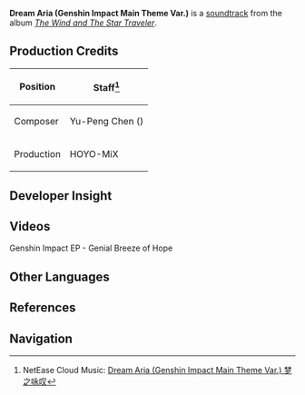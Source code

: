 {{DISPLAYTITLE:Dream Aria}}
{{Soundtrack Infobox
|title          = Dream Aria
|image          = The Wind and The Star Traveler.png
|album          = The Wind and The Star Traveler
|disc           =
|number         = 08
|featured       =
|featured2      =
|featured3      =
|featured_disc  =
|featured_disc2 =
|featured_disc3 =
|spotify_id     = 602vSjoSXpRqpIFdaGEoW1
|youtube_id     = CDHTiOJu0xU
|during         = [[Login Menu]] (Night)
|played_in      = Login Screen
|domain         =
|previous       = A Day in Mondstadt
|next           = Pure Sky
}}
'''Dream Aria (Genshin Impact Main Theme Var.)''' is a [[soundtrack]] from the album ''[[The Wind and The Star Traveler]]''.

==Production Credits==
{| class="wikitable" style="text-align:left; height:0.5em"
! Position
! Staff<ref>NetEase Cloud Music: [https://music.163.com/#/song?id=1455707353 Dream Aria (Genshin Impact Main Theme Var.) 梦之咏叹]</ref>
|-
! Composer
| Yu-Peng Chen ({{Lang|zh=陈致逸|mini=1}})
|-
! Production
| HOYO-MiX
|}

==Developer Insight==
{{See also|City of Winds and Idylls/Background}}
{{Transclude|City of Winds and Idylls/Background|Time Changes on the Login Screen}}

==Videos==
<gallery hideaddbutton="true" captionalign="center">
Genshin Impact EP - Genial Breeze of Hope
</gallery>

==Other Languages==
{{Other Languages|default_hidden = 1
|en      = Dream Aria (Genshin Impact Main Theme Var.)
|zhs     = 梦之咏叹
|zhs_rm  = Mèng zhī Yǒngtàn
|zht     = 夢之詠嘆 - Genshin Impact Main Theme Var.
|zht_rm  = Mèng zhī Yǒngtàn - Genshin Impact Main Theme Var.
|ja      = 夢のアリア（原神メインテーマ変奏曲）
|ja_rm   = Yume no Aria (Genshin Mein Teema Hensou-kyoku)
|ko      = 드림 아리아(원신 메인 테마 Var.)
|ko_rm   = Deurim Aria (Wonsin Mein Tema Var.)
}}
{{Clr}}
==References==
{{Reflist}}

==Navigation==
{{Soundtrack Navbox|The Wind and The Star Traveler}}